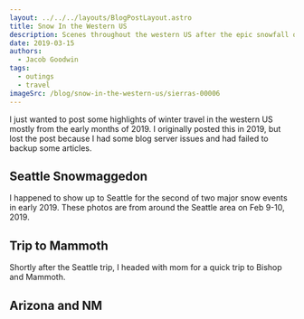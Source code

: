 ```yaml
---
layout: ../../../layouts/BlogPostLayout.astro
title: Snow In the Western US
description: Scenes throughout the western US after the epic snowfall of early 2019
date: 2019-03-15
authors:
  - Jacob Goodwin
tags:
  - outings
  - travel
imageSrc: /blog/snow-in-the-western-us/sierras-00006
---
```



I just wanted to post some highlights of winter travel in the western US mostly from the early months of 2019. I originally posted this in 2019, but lost the post because I had some blog server issues and had failed to backup some articles.

## Seattle Snowmaggedon

I happened to show up to Seattle for the second of two major snow events in early 2019. These photos are from around the Seattle area on Feb 9-10, 2019.

<BlogImage
  path="images/blog/snow-in-the-western-us"
  name="seattle-00000"
  caption="Taken near the Seattle Aquarium"
/>

<BlogImage
  path="images/blog/snow-in-the-western-us"
  name="seattle-00001"
  caption="Ferris Wheel near across from the aquarium"
/>

<BlogImage
  path="images/blog/snow-in-the-western-us"
  name="seattle-00002"
  caption="Bainbridge Island as the ferry approaches"
/>

<BlogImage
  path="images/blog/snow-in-the-western-us"
  name="seattle-00003"
  caption="Morning stroll through Green Lake Park"
/>

## Trip to Mammoth

Shortly after the Seattle trip, I headed with mom for a quick trip to Bishop and Mammoth.

<BlogImage
  path="images/blog/snow-in-the-western-us"
  name="sierras-00001"
  caption="Along Highway 168 to Aspendell (site of an iconic OS X High Sierra Wallpaper)"
/>

<BlogImage
  path="images/blog/snow-in-the-western-us"
  name="sierras-00000"
  caption="A shopping center in Mammoth - 1"
/>

<BlogImage
  path="images/blog/snow-in-the-western-us"
  name="sierras-00002"
  caption="A shopping center in Mammoth - 2"
/>

<BlogImage
  path="images/blog/snow-in-the-western-us"
  name="sierras-00003"
  caption="A shopping center in Mammoth - 3"
/>

<BlogImage
  path="images/blog/snow-in-the-western-us"
  name="sierras-00004"
  caption="At June Lake Junction on US-395"
/>

<BlogImage
  path="images/blog/snow-in-the-western-us"
  name="sierras-00005"
  caption="Highway 168 and White Mountain Road. This is the road to the Ancient Bristlecone Pine Forest, which appears to be used by cross-country skiers when it's snowed over. And I'm glad there's a sign to let us know this road is not maintained."
/>

<BlogImage
  path="images/blog/snow-in-the-western-us"
  name="sierras-00006"
  caption="Mount Whitney and me from the Alabama Hills"
/>

<BlogImage
  path="images/blog/snow-in-the-western-us"
  name="sierras-00007"
  caption="Mount Whitney and me from the Alabama Hills - and me"
/>

## Arizona and NM

<BlogImage
  path="images/blog/snow-in-the-western-us"
  name="az-nm-00003"
  caption="Photo of Humphreys Peak near Flagstaff, AZ taken February 26, 2019"
/>

<BlogImage
  path="images/blog/snow-in-the-western-us"
  name="az-nm-00004"
  caption="South Rim of the Grand Canyon on February 26, 2019"
/>

<BlogImage
  path="images/blog/snow-in-the-western-us"
  name="az-nm-00001"
  caption="Sedona AZ, February 27, 2019"
/>

<BlogImage
  path="images/blog/snow-in-the-western-us"
  name="az-nm-00000"
  caption="From the Sandia Peak tramway station, Feb 28, 2019"
/>

<BlogImage
  path="images/blog/snow-in-the-western-us"
  name="az-nm-00002"
  caption="Frost inversion layer on the Guadalupe Mountains taken March 5, 2019"
/>
